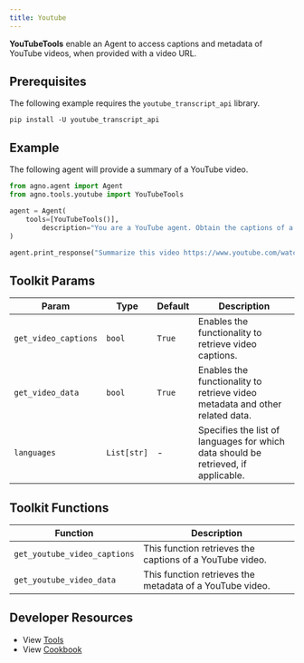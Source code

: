 ```yaml
---
title: Youtube
---
```


**YouTubeTools** enable an Agent to access captions and metadata of YouTube videos, when provided with a video URL.

## Prerequisites

The following example requires the `youtube_transcript_api` library.

```shell
pip install -U youtube_transcript_api
```

## Example

The following agent will provide a summary of a YouTube video.

```python cookbook/tools/youtube_tools.py
from agno.agent import Agent
from agno.tools.youtube import YouTubeTools

agent = Agent(
    tools=[YouTubeTools()],
        description="You are a YouTube agent. Obtain the captions of a YouTube video and answer questions.",
)

agent.print_response("Summarize this video https://www.youtube.com/watch?v=Iv9dewmcFbs&t", markdown=True)
```

## Toolkit Params

| Param                | Type        | Default | Description                                                                        |
| -------------------- | ----------- | ------- | ---------------------------------------------------------------------------------- |
| `get_video_captions` | `bool`      | `True`  | Enables the functionality to retrieve video captions.                              |
| `get_video_data`     | `bool`      | `True`  | Enables the functionality to retrieve video metadata and other related data.       |
| `languages`          | `List[str]` | -       | Specifies the list of languages for which data should be retrieved, if applicable. |

## Toolkit Functions

| Function                     | Description                                              |
| ---------------------------- | -------------------------------------------------------- |
| `get_youtube_video_captions` | This function retrieves the captions of a YouTube video. |
| `get_youtube_video_data`     | This function retrieves the metadata of a YouTube video. |

## Developer Resources

- View [Tools](https://github.com/agno-agi/agno/blob/main/libs/agno/agno/tools/youtube.py)
- View [Cookbook](https://github.com/agno-agi/agno/blob/main/cookbook/tools/youtube_tools.py)
